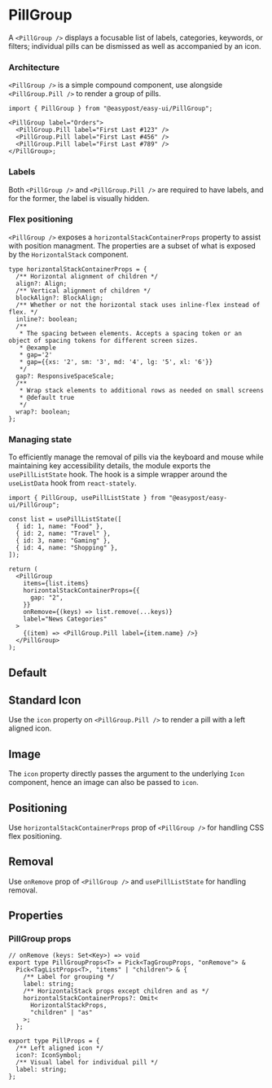 
<Meta of={PillStories} />

# PillGroup

A `<PillGroup />` displays a focusable list of labels, categories, keywords, or filters; individual pills can be dismissed as well as accompanied by an icon.

### Architecture

`<PillGroup />` is a simple compound component, use alongside `<PillGroup.Pill />` to render a group of pills.

```tsx
import { PillGroup } from "@easypost/easy-ui/PillGroup";

<PillGroup label="Orders">
  <PillGroup.Pill label="First Last #123" />
  <PillGroup.Pill label="First Last #456" />
  <PillGroup.Pill label="First Last #789" />
</PillGroup>;
```

### Labels

Both `<PillGroup />` and `<PillGroup.Pill />` are required to have labels, and for the former, the label is visually hidden.

### Flex positioning

`<PillGroup />` exposes a `horizontalStackContainerProps` property to assist with position managment. The properties are a subset of what is exposed by the `HorizontalStack` component.

```tsx
type horizontalStackContainerProps = {
  /** Horizontal alignment of children */
  align?: Align;
  /** Vertical alignment of children */
  blockAlign?: BlockAlign;
  /** Whether or not the horizontal stack uses inline-flex instead of flex. */
  inline?: boolean;
  /**
   * The spacing between elements. Accepts a spacing token or an object of spacing tokens for different screen sizes.
   * @example
   * gap='2'
   * gap={{xs: '2', sm: '3', md: '4', lg: '5', xl: '6'}}
   */
  gap?: ResponsiveSpaceScale;
  /**
   * Wrap stack elements to additional rows as needed on small screens
   * @default true
   */
  wrap?: boolean;
};
```

### Managing state

To efficiently manage the removal of pills via the keyboard and mouse while maintaining key accessibility details, the module exports the `usePillListState` hook. The hook
is a simple wrapper around the `useListData` hook from `react-stately`.

```tsx
import { PillGroup, usePillListState } from "@easypost/easy-ui/PillGroup";

const list = usePillListState([
  { id: 1, name: "Food" },
  { id: 2, name: "Travel" },
  { id: 3, name: "Gaming" },
  { id: 4, name: "Shopping" },
]);

return (
  <PillGroup
    items={list.items}
    horizontalStackContainerProps={{
      gap: "2",
    }}
    onRemove={(keys) => list.remove(...keys)}
    label="News Categories"
  >
    {(item) => <PillGroup.Pill label={item.name} />}
  </PillGroup>
);
```

## Default

<Canvas of={PillStories.Default} />

## Standard Icon

Use the `icon` property on `<PillGroup.Pill />` to render a pill with a left aligned icon.

<Canvas of={PillStories.StandardIconSymbol} />

## Image

The `icon` property directly passes the argument to the underlying `Icon` component, hence an image can also be passed to `icon`.

<Canvas of={PillStories.ImageSymbol} />

## Positioning

Use `horizontalStackContainerProps` prop of `<PillGroup />` for handling CSS flex positioning.

<Canvas of={PillStories.Positioning} />

## Removal

Use `onRemove` prop of `<PillGroup />` and `usePillListState` for handling removal.

<Canvas of={PillStories.Removal} />

## Properties

### PillGroup props

```tsx
// onRemove (keys: Set<Key>) => void
export type PillGroupProps<T> = Pick<TagGroupProps, "onRemove"> &
  Pick<TagListProps<T>, "items" | "children"> & {
    /** Label for grouping */
    label: string;
    /** HorizontalStack props except children and as */
    horizontalStackContainerProps?: Omit<
      HorizontalStackProps,
      "children" | "as"
    >;
  };

export type PillProps = {
  /** Left aligned icon */
  icon?: IconSymbol;
  /** Visual label for individual pill */
  label: string;
};
```
